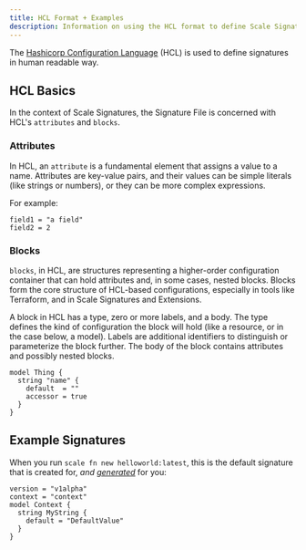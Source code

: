 ```yaml
---
title: HCL Format + Examples
description: Information on using the HCL format to define Scale Signatures
---
```


The [Hashicorp Configuration Language](https://developer.hashicorp.com/packer/docs/templates/hcl_templates) (HCL) is used to define signatures in human readable way.

## HCL Basics

In the context of Scale Signatures, the Signature File is concerned with HCL's `attributes` and `blocks`.

### Attributes

In HCL, an `attribute` is a fundamental element that assigns a value to a name. Attributes are key-value pairs, and their values can be simple literals (like strings or numbers), or they can be more complex expressions.

For example:


```hcl
field1 = "a field"
field2 = 2
```


### Blocks

`blocks`, in HCL, are structures representing a higher-order configuration container that can hold attributes and, in some cases, nested blocks. Blocks form the core structure of HCL-based configurations, especially in tools like Terraform, and in Scale Signatures and Extensions.

A block in HCL has a type, zero or more labels, and a body. The type defines the kind of configuration the block will hold (like a resource, or in the case below, a model). Labels are additional identifiers to distinguish or parameterize the block further. The body of the block contains attributes and possibly nested blocks.

```hcl
model Thing {
  string "name" {
    default  = ""
    accessor = true
  }
}
```

## Example Signatures

When you run `scale fn new helloworld:latest`, this is the default signature that is created for, _and_ [_generated_](/scale/signatures/overview#using-a-signature) for you:

```hcl
version = "v1alpha"
context = "context"
model Context {
  string MyString {
    default = "DefaultValue"
  }
}
```


